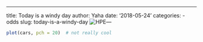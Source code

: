 ---
title: Today is a windy day
author: Yaha
date: '2018-05-24'
categories:
  - odds
slug: today-is-a-windy-day
![HPE](/post/2018-05-24-today-is-a-windy-day_files/hpe_logo_s - 副本.png)---

```r
plot(cars, pch = 20)  # not really cool
```
